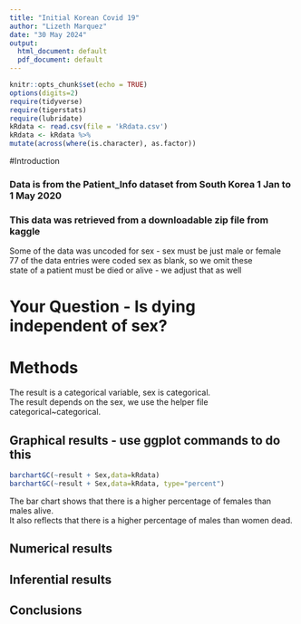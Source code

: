```yaml
---
title: "Initial Korean Covid 19"
author: "Lizeth Marquez"
date: "30 May 2024"
output:
  html_document: default
  pdf_document: default
---
```


```r
knitr::opts_chunk$set(echo = TRUE)
options(digits=2)
require(tidyverse)
require(tigerstats)
require(lubridate)
kRdata <- read.csv(file = 'kRdata.csv')
kRdata <- kRdata %>%
mutate(across(where(is.character), as.factor))

```



#Introduction



### Data is from the Patient_Info dataset from South Korea 1 Jan to 1 May 2020
### This data was retrieved from a downloadable zip file from kaggle

Some of the data was uncoded for sex - sex must be just male or female  
77 of the data entries were coded sex  as blank, so we omit these  
state of a patient must be died or alive - we adjust that as well       
  
# Your Question - Is dying independent of sex?


# Methods

The result is a categorical variable, sex is categorical.   
The result depends on the sex, we use the helper file categorical~categorical.


## Graphical results - use ggplot commands to do this  
```r
barchartGC(~result + Sex,data=kRdata)
barchartGC(~result + Sex,data=kRdata, type="percent")

```

The bar chart shows that there is a higher percentage of females than males alive.   
It also reflects that there is a higher percentage of males than women dead.


  
## Numerical results


## Inferential results 




## Conclusions

